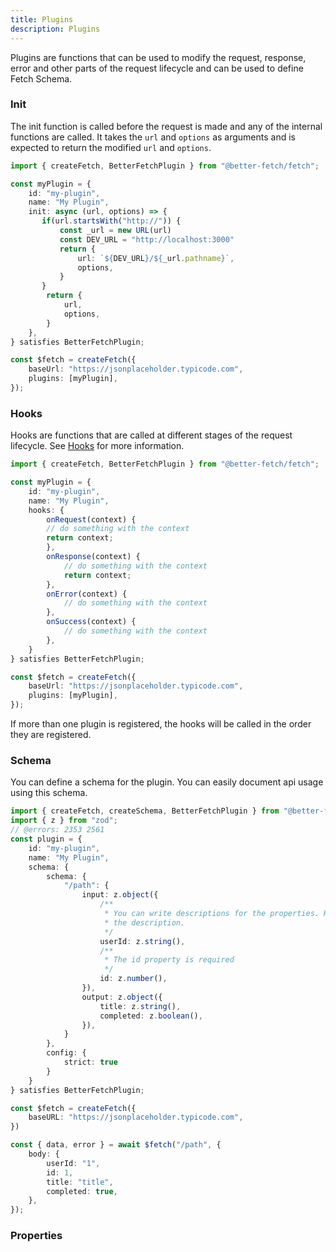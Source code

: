 ```yaml
---
title: Plugins 
description: Plugins
---
```


Plugins are functions that can be used to modify the request, response, error and other parts of the request lifecycle and can be used to define <Link href="/docs/fetch-schema">Fetch Schema</Link>.


### Init

The init function is called before the request is made and any of the internal functions are called. It takes the `url` and `options` as arguments and is expected to return the modified `url` and `options`.

```ts twoslash title="fetch.ts"
import { createFetch, BetterFetchPlugin } from "@better-fetch/fetch";

const myPlugin = {
    id: "my-plugin",
    name: "My Plugin",
    init: async (url, options) => {
       if(url.startsWith("http://")) {
           const _url = new URL(url)
           const DEV_URL = "http://localhost:3000"
           return {
               url: `${DEV_URL}/${_url.pathname}`,
               options,
           }
       }
        return {
            url,
            options,
        }
    },
} satisfies BetterFetchPlugin;

const $fetch = createFetch({
    baseUrl: "https://jsonplaceholder.typicode.com",
    plugins: [myPlugin],
});
```

### Hooks

Hooks are functions that are called at different stages of the request lifecycle. See [Hooks](/docs/hooks) for more information.


```ts twoslash title="fetch.ts"
import { createFetch, BetterFetchPlugin } from "@better-fetch/fetch";

const myPlugin = {
    id: "my-plugin",
    name: "My Plugin",
    hooks: {
        onRequest(context) {
        // do something with the context
        return context;
        },
        onResponse(context) {
            // do something with the context
            return context;
        },
        onError(context) {
            // do something with the context
        },
        onSuccess(context) {
            // do something with the context
        },
    }
} satisfies BetterFetchPlugin;

const $fetch = createFetch({
    baseUrl: "https://jsonplaceholder.typicode.com",
    plugins: [myPlugin],
});
```

<Callout type="info">
    If more than one plugin is registered, the hooks will be called in the order they are registered.
</Callout>

### Schema
You can define a schema for the plugin. You can easily document api usage using this schema.

```ts twoslash title="fetch.ts"
import { createFetch, createSchema, BetterFetchPlugin } from "@better-fetch/fetch";
import { z } from "zod";
// @errors: 2353 2561
const plugin = {
    id: "my-plugin",
    name: "My Plugin",
    schema: {
        schema: {
            "/path": {
                input: z.object({
                    /**
                     * You can write descriptions for the properties. Hover over the property to see 
                     * the description.
                     */
                    userId: z.string(),
                    /**
                     * The id property is required
                     */
                    id: z.number(),
                }),
                output: z.object({
                    title: z.string(),
                    completed: z.boolean(),
                }),
            }
        },
        config: {
            strict: true
        }
    }
} satisfies BetterFetchPlugin;

const $fetch = createFetch({
    baseURL: "https://jsonplaceholder.typicode.com",
})

const { data, error } = await $fetch("/path", {
    body: {
        userId: "1",
        id: 1,
        title: "title",
        completed: true,
    },
});

```

### Properties
<AutoTypeTable path="./lib/better-fetch-options.ts" name="BetterFetchPlugin" />
